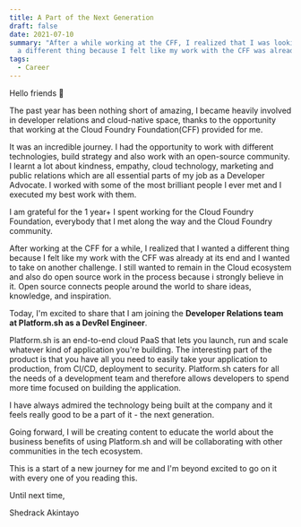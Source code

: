 ```yaml
---
title: A Part of the Next Generation
draft: false
date: 2021-07-10
summary: "After a while working at the CFF, I realized that I was looking for
  a different thing because I felt like my work with the CFF was already at its end and I wanted to move on to another. I still wanted to remain in the PaaS and also do open source work in the process because I strongly believe in it."
tags:
  - Career
---
```

Hello friends 👋

The past year has been nothing short of amazing, I became heavily involved in developer relations and cloud-native space, thanks to the opportunity that working at the Cloud Foundry Foundation(CFF) provided for me.

It was an incredible journey. I had the opportunity to work with different technologies, build strategy and also work with an open-source community. I learnt a lot about kindness, empathy, cloud technology, marketing and public relations which are all essential parts of my job as a Developer Advocate. I worked with some of the most brilliant people I ever met and I executed my best work with them.

I am grateful for the 1 year+ I spent working for the Cloud Foundry Foundation, everybody that I met along the way and the Cloud Foundry community.

After working at the CFF for a while, I realized that I wanted a different thing because I felt like my work with the CFF was already at its end and I wanted to take on another challenge. I still wanted to remain in the Cloud ecosystem and also do open source work in the process because i strongly believe in it. Open source connects people around the world to share ideas, knowledge, and inspiration.

Today, I'm excited to share that I am joining the **Developer Relations team at Platform.sh as a DevRel Engineer**.

Platform.sh is an end-to-end cloud PaaS that lets you launch, run and scale whatever kind of application you're building. The interesting part of the product is that you have all you need to easily take your application to production, from CI/CD, deployment to security. Platform.sh caters for all the needs of a development team and therefore allows developers to spend more time focused on building the application.

I have always admired the technology being built at the company and it feels really good to be a part of it - the next generation.

Going forward, I will be creating content to educate the world about the business benefits of using Platform.sh and will be collaborating with other communities in the tech ecosystem.

This is a start of a new journey for me and I'm beyond excited to go on it with every one of you reading this.

Until next time,

Shedrack Akintayo
